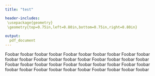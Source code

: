 ```yaml
---
title: "test"

header-includes: 
 \usepackage{geometry}
 \geometry{top=0.75in,left=0.80in,bottom=0.75in,right=0.80in}
 
output:
  pdf_document
---
```


Foobar foobar foobar foobar Foobar foobar foobar foobar Foobar foobar foobar foobar Foobar foobar foobar foobar Foobar foobar foobar foobar Foobar foobar foobar foobar Foobar foobar foobar foobar Foobar foobar foobar foobar Foobar foobar foobar foobar Foobar foobar foobar foobar